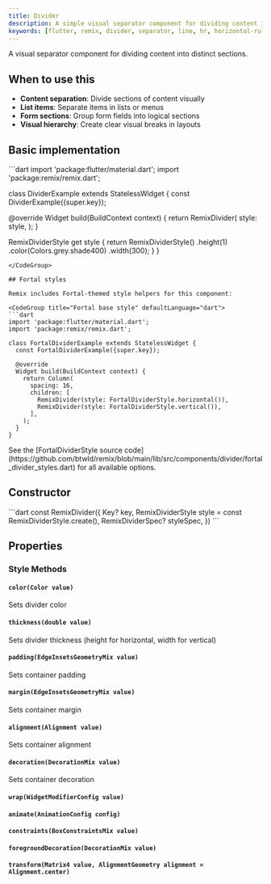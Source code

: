 ```yaml
---
title: Divider
description: A simple visual separator component for dividing content into distinct sections
keywords: [flutter, remix, divider, separator, line, hr, horizontal-rule]
---
```


A visual separator component for dividing content into distinct sections.

## When to use this

- **Content separation**: Divide sections of content visually
- **List items**: Separate items in lists or menus
- **Form sections**: Group form fields into logical sections
- **Visual hierarchy**: Create clear visual breaks in layouts

## Basic implementation

<CodeGroup title="Basic implementation" defaultLanguage="dart">
```dart
import 'package:flutter/material.dart';
import 'package:remix/remix.dart';

class DividerExample extends StatelessWidget {
  const DividerExample({super.key});

  @override
  Widget build(BuildContext context) {
    return RemixDivider(
      style: style,
    );
  }

  RemixDividerStyle get style {
    return RemixDividerStyle()
        .height(1)
        .color(Colors.grey.shade400)
        .width(300);
  }
}
```
</CodeGroup>

## Fortal styles

Remix includes Fortal-themed style helpers for this component:

<CodeGroup title="Fortal base style" defaultLanguage="dart">
```dart
import 'package:flutter/material.dart';
import 'package:remix/remix.dart';

class FortalDividerExample extends StatelessWidget {
  const FortalDividerExample({super.key});

  @override
  Widget build(BuildContext context) {
    return Column(
      spacing: 16,
      children: [
        RemixDivider(style: FortalDividerStyle.horizontal()),
        RemixDivider(style: FortalDividerStyle.vertical()),
      ],
    );
  }
}
```
</CodeGroup>

<Info>
  See the [FortalDividerStyle source code](https://github.com/btwld/remix/blob/main/lib/src/components/divider/fortal_divider_styles.dart) for all available options.
</Info>

## Constructor
<CodeGroup title="Constructor" defaultLanguage="dart">
```dart
const RemixDivider({
  Key? key,
  RemixDividerStyle style = const RemixDividerStyle.create(),
  RemixDividerSpec? styleSpec,
})
```
</CodeGroup>


## Properties
### Style Methods

#### `color(Color value)`

Sets divider color

#### `thickness(double value)`

Sets divider thickness (height for horizontal, width for vertical)

#### `padding(EdgeInsetsGeometryMix value)`

Sets container padding

#### `margin(EdgeInsetsGeometryMix value)`

Sets container margin

#### `alignment(Alignment value)`

Sets container alignment

#### `decoration(DecorationMix value)`

Sets container decoration

#### `wrap(WidgetModifierConfig value)`

#### `animate(AnimationConfig config)`

#### `constraints(BoxConstraintsMix value)`

#### `foregroundDecoration(DecorationMix value)`

#### `transform(Matrix4 value, AlignmentGeometry alignment = Alignment.center)`

